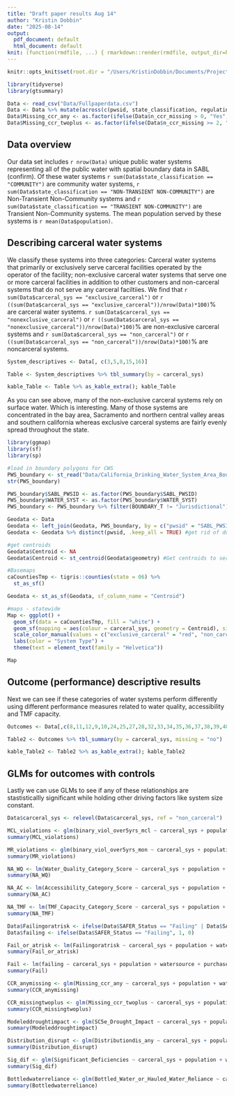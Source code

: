 ```yaml
---
title: "Draft paper results Aug 14"
author: "Kristin Dobbin"
date: "2025-08-14"
output:
  pdf_document: default
  html_document: default
knit: (function(rmdfile, ...) { rmarkdown::render(rmdfile, output_dir=here::here("Docs"))})
---
```


```r
knitr::opts_knit$set(root.dir = "/Users/KristinDobbin/Documents/Projects/R_Projects_Active/CAcarceralwatersystems", warning=FALSE, message=FALSE, include=FALSE)

library(tidyverse)
library(gtsummary)
```


```r
Data <- read_csv("Data/Fullpaperdata.csv")
Data <- Data %>% mutate(across(c(pwsid, state_classification, regulating_agency, carceral_sys, binary_viol_over5yrs_mcl, binary_viol_over5yrs_mon, CASDWIS_County, watersource, purchased, Failing_Status, SAFER_Status, Absence_of_Interties, Source_Capacity_Violations, Bottled_Water_or_Hauled_Water_Reliance, Significant_Deficiencies, SC5e_Drought_Impact, Distributiondis_any), as.factor))
Data$Missing_ccr_any <- as.factor(ifelse(Data$n_ccr_missing > 0, "Yes", "No"))
Data$Missing_ccr_twoplus <- as.factor(ifelse(Data$n_ccr_missing >= 2, "Yes", "No"))
```

## Data overview

Our data set includes `r nrow(Data)` unique public water systems representing all of the public water with spatial boundary data in SABL (confirm). Of these water systems `r sum(Data$state_classification == "COMMUNITY")` are community water systems, `r sum(Data$state_classification == "NON-TRANSIENT NON-COMMUNITY")` are Non-Transient Non-Community systems and `r sum(Data$state_classification == "TRANSIENT NON-COMMUNITY")` are Transient Non-Community systems. The mean population served by these systems is `r mean(Data$population)`. 

## Describing carceral water systems

We classify these systems into three categories: Carceral water systems that primarily or exclusively serve carceral facilities operated by the operator of the facility;  non-exclusive carceral water systems that serve one or more carceral facilities in addition to other customers and non-carceral systems that do not serve any carceral faciltiies. We find that `r sum(Data$carceral_sys == "exclusive_carceral")` or `r ((sum(Data$carceral_sys == "exclusive_carceral"))/nrow(Data)*100)`% are carceral water systems.  `r sum(Data$carceral_sys == "nonexclusive_carceral")` or `r ((sum(Data$carceral_sys == "nonexclusive_carceral"))/nrow(Data)*100)`% are non-exclusive carceral systems and  `r sum(Data$carceral_sys == "non_carceral")` or `r ((sum(Data$carceral_sys == "non_carceral"))/nrow(Data)*100)`% are noncarceral systems. 

```r
System_descriptives <- Data[, c(3,5,8,15,16)]

Table <- System_descriptives %>% tbl_summary(by = carceral_sys)

kable_Table <- Table %>% as_kable_extra(); kable_Table
```

As you can see above, many of the non-exclusive carceral systems rely on surface water. Which is interesting. Many of those systems are concentrated in the bay area, Sacramento and northern central valley areas and southern california whereas exclusive carceral systems are fairly evenly spread throughout the state.

```r
library(ggmap)
library(sf)
library(sp)

#load in boundary polygons for CWS
PWS_boundary <- st_read("Data/California_Drinking_Water_System_Area_Boundaries/") #SABL downloaded November 15, 2024
str(PWS_boundary)

PWS_boundary$SABL_PWSID <- as.factor(PWS_boundary$SABL_PWSID)
PWS_boundary$WATER_SYST <- as.factor(PWS_boundary$WATER_SYST)
PWS_boundary <- PWS_boundary %>% filter(BOUNDARY_T != "Jurisdictional") #remove jurisdictional boundaries to get rid of duplicates

Geodata <- Data
Geodata <- left_join(Geodata, PWS_boundary, by = c("pwsid" = "SABL_PWSID"))
Geodata <- Geodata %>% distinct(pwsid, .keep_all = TRUE) #get rid of duplicate

#get centroids
Geodata$Centroid <- NA
Geodata$Centroid <- st_centroid(Geodata$geometry) #Get centroids to service area boundaries

#Basemaps
caCountiesTmp <- tigris::counties(state = 06) %>%
  st_as_sf()

Geodata <- st_as_sf(Geodata, sf_column_name = "Centroid")

#maps - statewide
Map <- ggplot() +
  geom_sf(data = caCountiesTmp, fill = "white") +
  geom_sf(mapping = aes(colour = carceral_sys, geometry = Centroid), size = .35, data = Geodata, inherit.aes = FALSE) +
  scale_color_manual(values = c("exclusive_carceral" = "red", "non_carceral" = "black", "nonexclusive_carceral" = "green")) +
  labs(color = "System Type") +
  theme(text = element_text(family = "Helvetica"))

```

```r
Map
```


## Outcome (performance) descriptive results

Next we can see if these categories of water systems perform differently using different performance measures related to water quality, accessibility and TMF capacity.


```r

Outcomes <- Data[,c(8,11,12,9,10,24,25,27,28,32,33,34,35,36,37,38,39,40,42,43,44)]

Table2 <- Outcomes %>% tbl_summary(by = carceral_sys, missing = "no")

kable_Table2 <- Table2 %>% as_kable_extra(); kable_Table2
```


## GLMs for outcomes with controls


Lastly we can use GLMs to see if any of these relationships are stastisticallly significant while holding other driving factors like system size constant. 


```r
Data$carceral_sys <- relevel(Data$carceral_sys, ref = "non_carceral")

MCL_violations <- glm(binary_viol_over5yrs_mcl ~ carceral_sys + population + watersource + purchased + state_classification, data = Data, family= binomial)
summary(MCL_violations)

MR_violations <- glm(binary_viol_over5yrs_mon ~ carceral_sys + population + watersource + purchased + state_classification, data = Data, family= binomial)
summary(MR_violations)

NA_WQ <- lm(Water_Quality_Category_Score ~ carceral_sys + population + watersource + purchased + state_classification, data = Data, family= binomial)
summary(NA_WQ)

NA_AC <- lm(Accessibility_Category_Score ~ carceral_sys + population + watersource + purchased + state_classification, data = Data, family= binomial)
summary(NA_AC)

NA_TMF <- lm(TMF_Capacity_Category_Score ~ carceral_sys + population + watersource + purchased + state_classification, data = Data, family= binomial)
summary(NA_TMF)

Data$Failingoratrisk <- ifelse(Data$SAFER_Status == "Failing" | Data$SAFER_Status == "At-Risk", 1, 0)
Data$failing <- ifelse(Data$SAFER_Status == "Failing", 1, 0)

Fail_or_atrisk <- lm(Failingoratrisk ~ carceral_sys + population + watersource + purchased + state_classification, data = Data, family= binomial)
summary(Fail_or_atrisk)

Fail <- lm(failing ~ carceral_sys + population + watersource + purchased + state_classification, data = Data, family= binomial)
summary(Fail)

CCR_anymissing <- glm(Missing_ccr_any ~ carceral_sys + population + watersource + purchased + state_classification, data = Data, family= binomial)
summary(CCR_anymissing)

CCR_missingtwoplus <- glm(Missing_ccr_twoplus ~ carceral_sys + population + watersource + purchased + state_classification, data = Data, family= binomial)
summary(CCR_missingtwoplus)

Modeleddroughtimpact <- glm(SC5e_Drought_Impact ~ carceral_sys + population + watersource + purchased + state_classification, data = Data, family= binomial)
summary(Modeleddroughtimpact)

Distribution_disrupt <- glm(Distributiondis_any ~ carceral_sys + population + watersource + purchased + state_classification, data = Data, family= binomial)
summary(Distribution_disrupt)

Sig_dif <- glm(Significant_Deficiencies ~ carceral_sys + population + watersource + purchased + state_classification, data = Data, family= binomial)
summary(Sig_dif)

Bottledwaterreliance <- glm(Bottled_Water_or_Hauled_Water_Reliance ~ carceral_sys + population + watersource + purchased + state_classification, data = Data, family= binomial)
summary(Bottledwaterreliance)
```

